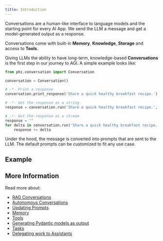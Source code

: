 ```yaml
---
title: Introduction
---
```


Conversations are a human-like interface to language models and the starting point for every AI App. We send the LLM a message and get a model-generated output as a response.

Conversations come with built-in **Memory**, **Knowledge**, **Storage** and access to **Tools**.

Giving LLMs the ability to have long-term, knowledge-based **Conversations** is the first step in our journey to AGI. A simple example looks like:

```python conversation.py
from phi.conversation import Conversation

conversation = Conversation()

# -*- Print a response
conversation.print_response('Share a quick healthy breakfast recipe.')

# -*- Get the response as a string
response = conversation.run('Share a quick healthy breakfast recipe.', stream=False)

# -*- Get the response as a stream
response = ""
for delta in conversation.run('Share a quick healthy breakfast recipe.'):
    response += delta
```

Under the hood, the message is converted into prompts that are sent to the LLM. The default prompts can be customized to fit any use case.

## Example

<Snippet file="run-conversation-steps.mdx" />

## More Information

Read more about:

- [RAG Conversations](/blocks/conversation/rag)
- [Autonomous Conversations](/blocks/conversation/auto)
- [Updating Prompts](/blocks/conversation/prompts)
- [Memory](/blocks/conversation/memory)
- [Tools](/blocks/conversation/tools)
- [Generating Pydantic models as output](/blocks/conversation/pydantic-output)
- [Tasks](/blocks/conversation/tasks)
- [Delegating work to Assistants](/blocks/conversation/assistant)
